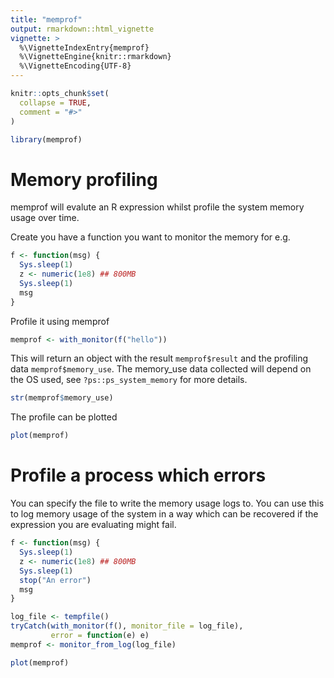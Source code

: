 ```yaml
---
title: "memprof"
output: rmarkdown::html_vignette
vignette: >
  %\VignetteIndexEntry{memprof}
  %\VignetteEngine{knitr::rmarkdown}
  %\VignetteEncoding{UTF-8}
---
```


```r
knitr::opts_chunk$set(
  collapse = TRUE,
  comment = "#>"
)
```

```r
library(memprof)
```

# Memory profiling

memprof will evalute an R expression whilst profile the system memory usage over time.

Create you have a function you want to monitor the memory for e.g.
```r
f <- function(msg) {
  Sys.sleep(1)
  z <- numeric(1e8) ## 800MB
  Sys.sleep(1)
  msg
}
```

Profile it using memprof
```r
memprof <- with_monitor(f("hello"))
```

This will return an object with the result `memprof$result` and the profiling data `memprof$memory_use`. The memory_use data collected will depend on the OS used, see `?ps::ps_system_memory` for more details. 

```r
str(memprof$memory_use)
```

The profile can be plotted
```r
plot(memprof)
```

# Profile a process which errors

You can specify the file to write the memory usage logs to. You can use this to log memory usage of the system in a way which can be recovered if the expression you are evaluating might fail.

```r
f <- function(msg) {
  Sys.sleep(1)
  z <- numeric(1e8) ## 800MB
  Sys.sleep(1)
  stop("An error")
  msg
}

log_file <- tempfile()
tryCatch(with_monitor(f(), monitor_file = log_file),
         error = function(e) e)
memprof <- monitor_from_log(log_file)

plot(memprof)
```
